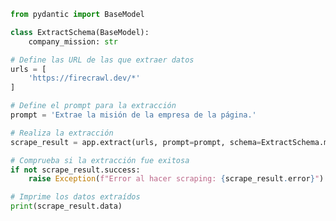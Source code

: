 ```python Python
from pydantic import BaseModel

class ExtractSchema(BaseModel):
    company_mission: str

# Define las URL de las que extraer datos
urls = [
    'https://firecrawl.dev/*'
]

# Define el prompt para la extracción
prompt = 'Extrae la misión de la empresa de la página.'

# Realiza la extracción
scrape_result = app.extract(urls, prompt=prompt, schema=ExtractSchema.model_json_schema())

# Comprueba si la extracción fue exitosa
if not scrape_result.success:
    raise Exception(f"Error al hacer scraping: {scrape_result.error}")

# Imprime los datos extraídos
print(scrape_result.data)
```
